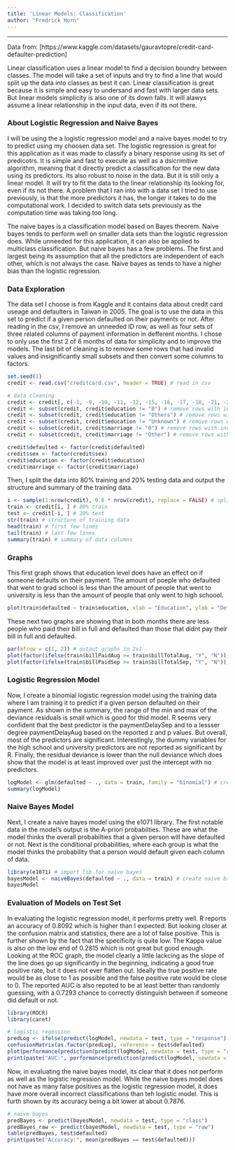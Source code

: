 ```yaml
---
title: 'Linear Models: Classification'
author: "Fredrick Horn"
---
```

---
Data from: [https://www.kaggle.com/datasets/gauravtopre/credit-card-defaulter-prediction]

Linear classification uses a linear model to find a decision boundry between classes. The model will take a set of inputs and try to find a line that would split up the data into classes as best it can. Linear classification is great because it is simple and easy to undersand and fast with larger data sets. But linear models simplicity is also one of its down falls. It will alawys assume a linear relationship in the input data, even if its not there.  

### About Logistic Regression and Naive Bayes
I will be using the a logistic regression model and a naive bayes model to try to predict using my choosen data set. The logistic regression is great for this application as it was made to classify a binary response using its set of predicotrs. It is simple and fast to execute as well as a dsicrimitive algorithm, meaning that it directly predict a classification for the new data using its predictors. Its also robust to noise in the data. But it is still only a linear model. It will try to fit the data to the linear relationship its looking for, even if its not there. A problem that I ran into with a data set I tried to use previously, is that the more predictors it has, the longer it takes to do the computational work. I decided to switch data sets previously as the computation time was taking too long.

The naive bayes is a classification model based on Bayes theorem. Naive bayes tends to perform well on smaller data sets than the logistic regression does. While unneeded for this application, it can also be applied to multiclass classification. But naive bayes has a few problems. The first and largest being its assumption that all the predictors are independent of each other, which is not always the case. Naive bayes as tends to have a higher bias than the logistic regression.

### Data Exploration
The data set I choose is from Kaggle and it contains data about credit card useage and defaulters in Taiwan in 2005. The goal is to use the data in this set to predict if a given person defaulted on their payments or not. After reading in the csv, I remove an unneeded ID row, as well as four sets of three related columns of payment information in defferent months. I chose to only use the first 2 of 6 months of data for simplicity and to improve the models. The last bit of cleaning is to remove some rows that had invalid values and insignificantly small subsets and then convert some columns to factors. 
```r
set.seed(1)
credit <- read.csv("creditcard.csv", header = TRUE) # read in csv

# data cleaning
credit <- credit[, c(-1, -9, -10, -11, -12, -15, -16, -17, -18, -21, -22, -23, -24)] # remove unneeded columns
credit <- subset(credit, credit$education != "0") # remove rows with invalid values
credit <- subset(credit, credit$education != "Others") # remove rows with this education type as its insignificant
credit <- subset(credit, credit$education != "Unknown") # remove rows with this education type as its insignificant
credit <- subset(credit, credit$marriage != "0") # remove rows with invalid values
credit <- subset(credit, credit$marriage != "Other") # remove rows with this marrage type as its insignificant

credit$defaulted <- factor(credit$defaulted)
credit$sex <- factor(credit$sex)
credit$education <- factor(credit$education)
credit$marriage <- factor(credit$marriage)
```
Then, I split the data into 80% training and 20% testing data and output the structure and summary of the training data.
```r
i <- sample(1:nrow(credit), 0.8 * nrow(credit), replace = FALSE) # split data
train <- credit[i, ] # 80% train
test <- credit[-i, ] # 20% test
str(train) # structure of training data
head(train) # first few lines
tail(train) # last few lines
summary(train) # summary of data columns
```

### Graphs
This first graph shows that education level does have an effect on if someone defaults on their payment. The amount of poeple who defaulted that went to grad school is less than the amount of people that went to university is less than the amount of people that only went to high schoool.
```r
plot(train$defaulted ~ train$education, xlab = "Education", ylab = "Defaulted", main = "Education vs Defaulted")
```
These next two graphs are showing that in both months there are less people who paid their bill in full and defaulted than those that didnt pay their bill in full and defaulted. 
```r
par(mfrow = c(1, 2)) # output graphs in 2x1
plot(factor(ifelse(train$billPaidAug >= train$billTotalAug, "Y", "N")), train$defaulted, xlab = "Paid bill in full", ylab = "Defaulted", main = "August Paid in Full vs Defaulted")
plot(factor(ifelse(train$billPaidSep >= train$billTotalSep, "Y", "N")), train$defaulted, xlab = "Paid bill in full", ylab = "Defaulted", main = "September Paid in Full vs Defaulted")
```

### Logistic Regression Model
Now, I create a binomial logistic regression model using the training data where I am training it to predict if a given person defaulted on their payment. As shown in the summary, the range of the min and max of the deviance residuals is small which is good for thid model. R seems very confident that the best predictor is the paymentDelaySep and to a lessser degree paymentDelayAug based on the reported z and p values. But overall, most of the predictors are significant. Interestingly, the dummy variables for the high school and university predictors are not reported as significant by R. Finally, the residual deviance is lower than the null deviance which does show that the model is at least improved over just the intercept with no predictors.
```r
logModel <- glm(defaulted ~ ., data = train, family = "binomial") # create logistic regression model
summary(logModel)
```

### Naive Bayes Model
Next, I create a naive bayes model using the e1071 library. The first notable data in the model's output is the A-priori probabilties. These are what the model thinks the overall probabilties that a given person will have defaulted or not. Next is the conditional probabilities, where each group is what the model thinks the probability that a person would default given each column of data.  
```r
library(e1071) # import lib for naive bayes
bayesModel <- naiveBayes(defaulted ~ ., data = train) # create naive bayes model
bayesModel
```

### Evaluation of Models on Test Set
In evaluating the logistic regression model, it performs pretty well. R reports an accuracy of 0.8092 which is higher than I expected. But looking closer at the confusion matrix and statistics, there are a lot of false positive. This is further shown by the fact that the specificity is quite low. The Kappa value is also on the low end of 0.2815 which is not great but good enough. Looking at the ROC graph, the model clearly a little lackcing as the slope of the line does go up significantly in the beginning, indicating a good true positive rate, but it does not ever flatten out. Ideally the true positive rate would be as close to 1 as possible and the false positive rate would be close to 0. The reported AUC is also repoted to be at least better than randomly guessing, with a 0.7293 chance to correctly distinguish between if someone did default or not.
```r
library(ROCR)
library(caret)

# logistic regession
predLog <- ifelse(predict(logModel, newdata = test, type = "response") > 0.5, "Y", "N")
confusionMatrix(as.factor(predLog), reference = test$defaulted)
plot(performance(prediction(predict(logModel, newdata = test, type = "response"), test$defaulted), measure = "tpr", x.measure = "fpr"))
print(paste("AUC:", performance(prediction(predict(logModel, newdata = test, type = "response"), test$defaulted), measure = "auc")@y.values[[1]]))
```

Now, in evaluating the naive bayes model, its clear that it does not perform as well as the logistic regression model. While the naive bayes model does not have as many false positives as the logistic regression model, it does have more overall incorrect classifications than teh logistic model. This is furth shown by its accuracy being a bit lower at about 0.7876.
```r
# naive bayes
predBayes <- predict(bayesModel, newdata = test, type = "class")
predBayes_raw <- predict(bayesModel, newdata = test, type = "raw")
table(predBayes, test$defaulted)
print(paste("Accuracy:", mean(predBayes == test$defaulted)))
```